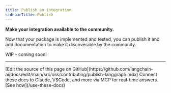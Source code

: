 ```yaml
---
title: Publish an integration
sidebarTitle: Publish
---
```


**Make your integration available to the community.**

Now that your package is implemented and tested, you can publish it and add documentation to make it discoverable by the community.

WIP - coming soon!

---

<Callout icon="pen-to-square" iconType="regular">
    [Edit the source of this page on GitHub](https://github.com/langchain-ai/docs/edit/main/src/oss/contributing/publish-langgraph.mdx)
</Callout>
<Tip icon="terminal" iconType="regular">
    Connect these docs to Claude, VSCode, and more via MCP for    real-time answers. [See how](/use-these-docs)
</Tip>
